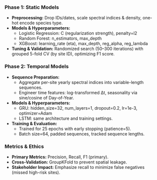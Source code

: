 ### Phase 1: Static Models
- **Preprocessing:** Drop IDs/dates, scale spectral indices & density, one-hot encode species type.
- **Models & Hyperparameters:**  
  - Logistic Regression: C (regularization strength), penalty=l2  
  - Random Forest: n_estimators, max_depth  
  - XGBoost: learning_rate (eta), max_depth, reg_alpha, reg_lambda  
- **Tuning & Validation:** Randomized search (50–300 iterations) with grouped 5-fold CV (by site ID), optimizing F1 score.

### Phase 2: Temporal Models
- **Sequence Preparation:**  
  - Aggregate per-site yearly spectral indices into variable-length sequences.  
  - Engineer time features: log-transformed Δt, seasonality via sine/cosine of Day-of-Year.
- **Models & Hyperparameters:**  
  - GRU: hidden_size=32, num_layers=1, dropout=0.2, lr=1e-3, optimizer=Adam  
  - LSTM: same architecture and training settings.
- **Training & Evaluation:**  
  - Trained for 25 epochs with early stopping (patience=5).  
  - Batch size=64, padded sequences, tracked sequence lengths.  

### Metrics & Ethics
- **Primary Metrics:** Precision, Recall, F1 (primary).  
- **Cross-Validation:** GroupKFold to prevent spatial leakage.  
- **Stakeholder Impact:** Emphasize recall to minimize false negatives (missed high-risk sites).  
